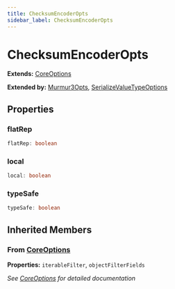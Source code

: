 ```yaml
---
title: ChecksumEncoderOpts
sidebar_label: ChecksumEncoderOpts
---
```


# ChecksumEncoderOpts

**Extends:** [CoreOptions](/api/interfaces/coreoptions)

**Extended by:** [Murmur3Opts](/api/interfaces/murmur3opts), [SerializeValueTypeOptions](/api/interfaces/serializevaluetypeoptions)

## Properties

### flatRep

```typescript
flatRep: boolean
```

### local

```typescript
local: boolean
```

### typeSafe

```typescript
typeSafe: boolean
```

## Inherited Members

### From [CoreOptions](/api/interfaces/coreoptions)

**Properties:** `iterableFilter`, `objectFilterFields`

*See [CoreOptions](/api/interfaces/coreoptions) for detailed documentation*

